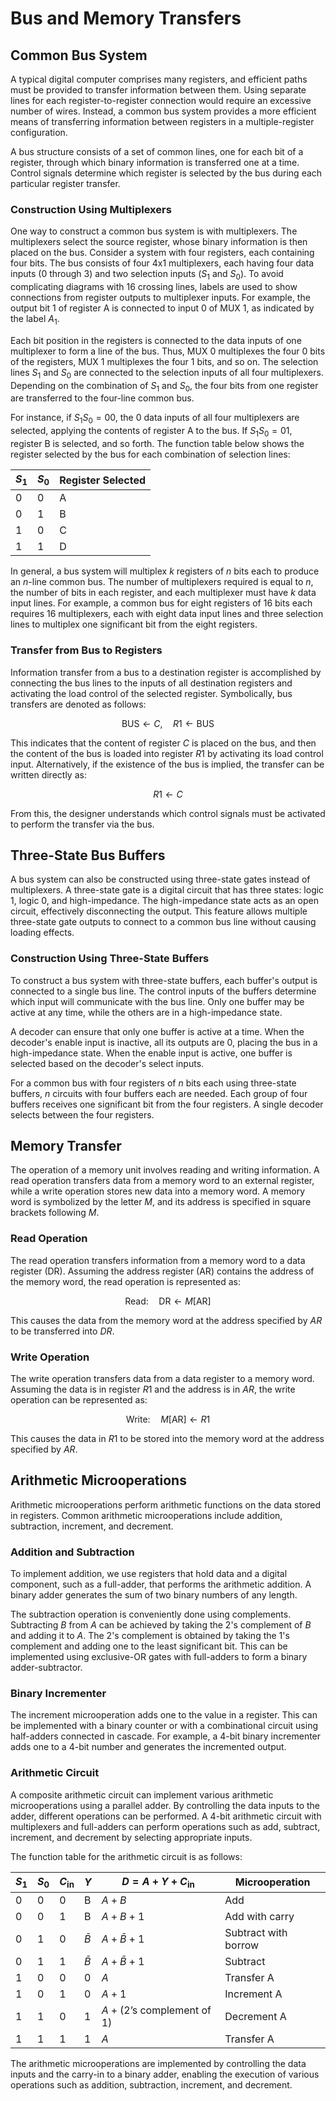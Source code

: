 # Bus and Memory Transfers

## Common Bus System

A typical digital computer comprises many registers, and efficient paths must be provided to transfer information between them. Using separate lines for each register-to-register connection would require an excessive number of wires. Instead, a common bus system provides a more efficient means of transferring information between registers in a multiple-register configuration. 

A bus structure consists of a set of common lines, one for each bit of a register, through which binary information is transferred one at a time. Control signals determine which register is selected by the bus during each particular register transfer.

### Construction Using Multiplexers

One way to construct a common bus system is with multiplexers. The multiplexers select the source register, whose binary information is then placed on the bus. Consider a system with four registers, each containing four bits. The bus consists of four 4x1 multiplexers, each having four data inputs (0 through 3) and two selection inputs ($S_1$ and $S_0$). To avoid complicating diagrams with 16 crossing lines, labels are used to show connections from register outputs to multiplexer inputs. For example, the output bit 1 of register A is connected to input 0 of MUX 1, as indicated by the label $A_1$.

Each bit position in the registers is connected to the data inputs of one multiplexer to form a line of the bus. Thus, MUX 0 multiplexes the four 0 bits of the registers, MUX 1 multiplexes the four 1 bits, and so on. The selection lines $S_1$ and $S_0$ are connected to the selection inputs of all four multiplexers. Depending on the combination of $S_1$ and $S_0$, the four bits from one register are transferred to the four-line common bus. 

For instance, if $S_1S_0 = 00$, the 0 data inputs of all four multiplexers are selected, applying the contents of register A to the bus. If $S_1S_0 = 01$, register B is selected, and so forth. The function table below shows the register selected by the bus for each combination of selection lines:

| $S_1$ | $S_0$ | Register Selected |
|-------|-------|-------------------|
|   0   |   0   |         A         |
|   0   |   1   |         B         |
|   1   |   0   |         C         |
|   1   |   1   |         D         |

In general, a bus system will multiplex $k$ registers of $n$ bits each to produce an $n$-line common bus. The number of multiplexers required is equal to $n$, the number of bits in each register, and each multiplexer must have $k$ data input lines. For example, a common bus for eight registers of 16 bits each requires 16 multiplexers, each with eight data input lines and three selection lines to multiplex one significant bit from the eight registers.

### Transfer from Bus to Registers

Information transfer from a bus to a destination register is accomplished by connecting the bus lines to the inputs of all destination registers and activating the load control of the selected register. Symbolically, bus transfers are denoted as follows:

$$
\text{BUS} \leftarrow C, \quad R1 \leftarrow \text{BUS}
$$

This indicates that the content of register $C$ is placed on the bus, and then the content of the bus is loaded into register $R1$ by activating its load control input. Alternatively, if the existence of the bus is implied, the transfer can be written directly as:

$$
R1 \leftarrow C
$$

From this, the designer understands which control signals must be activated to perform the transfer via the bus.

## Three-State Bus Buffers

A bus system can also be constructed using three-state gates instead of multiplexers. A three-state gate is a digital circuit that has three states: logic 1, logic 0, and high-impedance. The high-impedance state acts as an open circuit, effectively disconnecting the output. This feature allows multiple three-state gate outputs to connect to a common bus line without causing loading effects.

### Construction Using Three-State Buffers

To construct a bus system with three-state buffers, each buffer's output is connected to a single bus line. The control inputs of the buffers determine which input will communicate with the bus line. Only one buffer may be active at any time, while the others are in a high-impedance state.

A decoder can ensure that only one buffer is active at a time. When the decoder's enable input is inactive, all its outputs are 0, placing the bus in a high-impedance state. When the enable input is active, one buffer is selected based on the decoder's select inputs.

For a common bus with four registers of $n$ bits each using three-state buffers, $n$ circuits with four buffers each are needed. Each group of four buffers receives one significant bit from the four registers. A single decoder selects between the four registers.

## Memory Transfer

The operation of a memory unit involves reading and writing information. A read operation transfers data from a memory word to an external register, while a write operation stores new data into a memory word. A memory word is symbolized by the letter $M$, and its address is specified in square brackets following $M$.

### Read Operation

The read operation transfers information from a memory word to a data register (DR). Assuming the address register (AR) contains the address of the memory word, the read operation is represented as:

$$
\text{Read:} \quad \text{DR} \leftarrow M[\text{AR}]
$$

This causes the data from the memory word at the address specified by $AR$ to be transferred into $DR$.

### Write Operation

The write operation transfers data from a data register to a memory word. Assuming the data is in register $R1$ and the address is in $AR$, the write operation can be represented as:

$$
\text{Write:} \quad M[\text{AR}] \leftarrow R1
$$

This causes the data in $R1$ to be stored into the memory word at the address specified by $AR$.

## Arithmetic Microoperations

Arithmetic microoperations perform arithmetic functions on the data stored in registers. Common arithmetic microoperations include addition, subtraction, increment, and decrement.

### Addition and Subtraction

To implement addition, we use registers that hold data and a digital component, such as a full-adder, that performs the arithmetic addition. A binary adder generates the sum of two binary numbers of any length.

The subtraction operation is conveniently done using complements. Subtracting $B$ from $A$ can be achieved by taking the 2's complement of $B$ and adding it to $A$. The 2's complement is obtained by taking the 1's complement and adding one to the least significant bit. This can be implemented using exclusive-OR gates with full-adders to form a binary adder-subtractor.

### Binary Incrementer

The increment microoperation adds one to the value in a register. This can be implemented with a binary counter or with a combinational circuit using half-adders connected in cascade. For example, a 4-bit binary incrementer adds one to a 4-bit number and generates the incremented output.

### Arithmetic Circuit

A composite arithmetic circuit can implement various arithmetic microoperations using a parallel adder. By controlling the data inputs to the adder, different operations can be performed. A 4-bit arithmetic circuit with multiplexers and full-adders can perform operations such as add, subtract, increment, and decrement by selecting appropriate inputs.

The function table for the arithmetic circuit is as follows:

| $S_1$ | $S_0$ | $C_\text{in}$ | $Y$ | $D = A + Y + C_\text{in}$ | Microoperation             |
|-------|-------|---------------|-----|---------------------------|----------------------------|
|   0   |   0   |       0       |  B  | $A + B$                   | Add                        |
|   0   |   0   |       1       |  B  | $A + B + 1$               | Add with carry             |
|   0   |   1   |       0       |  $\bar{B}$  | $A + \bar{B} + 1$         | Subtract with borrow       |
|   0   |   1   |       1       |  $\bar{B}$  | $A + \bar{B} + 1$         | Subtract                   |
|   1   |   0   |       0       |  0  | $A$                       | Transfer A                 |
|   1   |   0   |       1       |  0  | $A + 1$                   | Increment A                |
|   1   |   1   |       0       |  1  | $A + (2\text{'s complement of } 1)$ | Decrement A                |
|   1   |   1   |       1       |  1  | $A$                       | Transfer A                 |

The arithmetic microoperations are implemented by controlling the data inputs and the carry-in to a binary adder, enabling the execution of various operations such as addition, subtraction, increment, and decrement.

